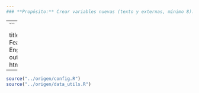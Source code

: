 ```yaml
---
### **Propósito:** Crear variables nuevas (texto y externas, mínimo 8).
```
---
```

title: "02 - Feature Engineering"
output: html_document
---

```r
source("../origen/config.R")
source("../origen/data_utils.R")
```
